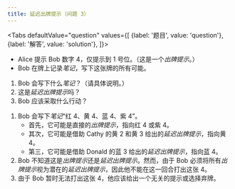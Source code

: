 ```yaml
---
title: 延迟出牌提示（问题 3）
---
```



<BeginnersGuideProgress id="delayed-play-clues-question-3" />

<Tabs
  defaultValue="question"
  values={[
    {label: '题目', value: 'question'},
    {label: '解答', value: 'solution'},
  ]}>
<TabItem value="question">

- Alice 提示 Bob 数字 4，仅提示到 1 号位。（这是一个*出牌提示*。）
- Bob 在牌上记录*笔记*，写下这张牌的所有可能。

1. Bob 会写下什么*笔记*？（请具体说明。）
1. 这是*延迟出牌提示*吗？
1. Bob 应该采取什么行动？

</TabItem>
<TabItem value="solution">

1. Bob 会写下*笔记*“红 4、黄 4、蓝 4、紫 4”。
   - 首先，它可能是直接的*出牌提示*，指向红 4 或紫 4。
   - 其次，它可能是借助 Cathy 的黄 2 和黄 3 给出的*延迟出牌提示*，指向黄 4。
   - 第三，它可能是借助 Donald 的蓝 3 给出的*延迟出牌提示*，指向蓝 4。
1. Bob 不知道这是*出牌提示*还是*延迟出牌提示*。然而，由于 Bob 必须将所有*出牌提示*视为潜在的*延迟出牌提示*，因此他不能在这一回合打出这张 4。
1. 由于 Bob 暂时无法打出这张 4，他应该给出一个无关的提示或选择弃牌。

</TabItem>
</Tabs>

<DelayedPlayCluesQuestion3 />
